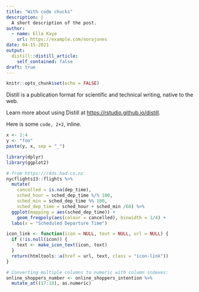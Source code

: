 ```yaml
---
title: "With code chucks"
description: |
  A short description of the post.
author:
  - name: Ella Kaye
    url: https://example.com/norajones
date: 04-15-2021
output:
  distill::distill_article:
    self_contained: false
draft: true
---
```



```r
knitr::opts_chunk$set(echo = FALSE)
```

Distill is a publication format for scientific and technical writing, native to the web.

Learn more about using Distill at <https://rstudio.github.io/distill>.

Here is some `code, 2+2`, inline.

```r
x <- 1:4
y <- "foo"
paste(y, x, sep = "_")
```

```r
library(dplyr)
library(ggplot2)

# from https://r4ds.had.co.nz
nycflights13::flights %>%
  mutate(
    cancelled = is.na(dep_time),
    sched_hour = sched_dep_time %/% 100,
    sched_min = sched_dep_time %% 100,
    sched_dep_time = sched_hour + sched_min /60) %>%
  ggplot(mapping = aes(sched_dep_time)) +
    geom_freqpoly(aes(colour = cancelled), binwidth = 1/4) +
  labs(x = "Scheduled Departure Time")
```

```r
icon_link <- function(icon = NULL, text = NULL, url = NULL) {
  if (!is.null(icon)) {
    text <- make_icon_text(icon, text)
  }
  return(htmltools::a(href = url, text, class = "icon-link"))
}
```

```r
# Converting multiple columns to numeric with column indexes:
online_shoppers_number <- online_shoppers_intention %>%
  mutate_at((17:18), as.numeric)
```

